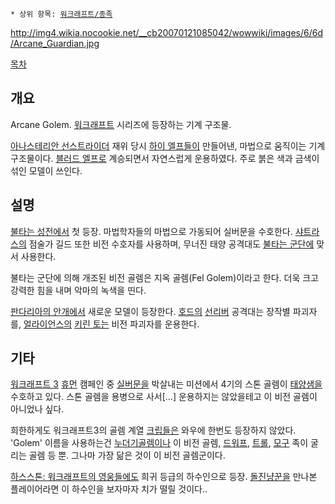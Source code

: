  * 상위 항목: [[워크래프트/종족]]

http://img4.wikia.nocookie.net/__cb20070121085042/wowwiki/images/6/6d/Arcane_Guardian.jpg

[[목차]]

== 개요 ==
Arcane Golem. [[워크래프트]] 시리즈에 등장하는 기계 구조물. 

[[아나스테리안 선스트라이더]] 재위 당시 [[하이 엘프(워크래프트)|하이 엘프]]들이 만들어낸, 마법으로 움직이는 기계 구조물이다. [[블러드 엘프]]로 계승되면서 자연스럽게 운용하였다. 주로 붉은 색과 금색이 섞인 모델이 쓰인다. 

== 설명 ==
[[불타는 성전]]에서 첫 등장. 마법학자들의 마법으로 가동되어 실버문을 수호한다. [[샤트라스]]의 점술가 길드 또한 비전 수호자를 사용하며, 무너진 태양 공격대도 [[불타는 군단]]에 맞서 사용한다. 

불타는 군단에 의해 개조된 비전 골렘은 지옥 골렘(Fel Golem)이라고 한다. 더욱 크고 강력한 힘을 내며 악마의 녹색을 띤다. 

[[판다리아의 안개]]에서 새로운 모델이 등장한다. [[호드(워크래프트)|호드]]의 [[선리버]] 공격대는 장작별 파괴자를, [[얼라이언스(워크래프트)|얼라이언스]]의 [[키린 토]]는 비전 파괴자를 운용한다. 

== 기타 ==
[[워크래프트 3]] [[휴먼 얼라이언스|휴먼]] 캠페인 중 [[실버문]]을 박살내는 미션에서 4기의 스톤 골렘이 [[태양샘]]을 수호하고 있다. 스톤 골렘을 용병으로 사서[...] 운용하지는 않았을테고 이 비전 골렘이 아니었나 싶다. 

희한하게도 워크래프트3의 골렘 계열 [[크립#s-5.1|크립]]들은 와우에 한번도 등장하지 않았다. 'Golem' 이름을 사용하는건 [[누더기골렘]]이나 이 비전 골렘, [[드워프(워크래프트)|드워프]], [[트롤(워크래프트)|트롤]], [[모구]] 족이 굴리는 골렘 등 뿐. 그나마 가장 닮은 것이 이 비전 골렘군이다. 

[[하스스톤: 워크래프트의 영웅들]]에도 희귀 등급의 하수인으로 등장. [[렉사르(하스스톤: 워크래프트의 영웅들)|돌진냥꾼]]을 만나본 플레이어라면 이 하수인을 보자마자 치가 떨릴 것이다..
